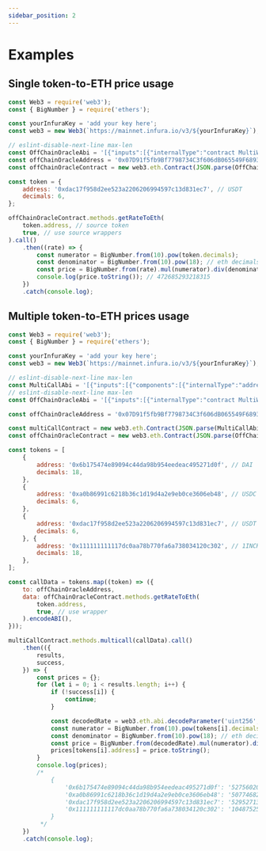 ```yaml
---
sidebar_position: 2
---
```


# Examples

## Single token-to-ETH price usage

```javascript
const Web3 = require('web3');
const { BigNumber } = require('ethers');

const yourInfuraKey = 'add your key here';
const web3 = new Web3(`https://mainnet.infura.io/v3/${yourInfuraKey}`);

// eslint-disable-next-line max-len
const OffChainOracleAbi = '[{"inputs":[{"internalType":"contract MultiWrapper","name":"_multiWrapper","type":"address"},{"internalType":"contract IOracle[]","name":"existingOracles","type":"address[]"},{"internalType":"enum OffchainOracle.OracleType[]","name":"oracleTypes","type":"uint8[]"},{"internalType":"contract IERC20[]","name":"existingConnectors","type":"address[]"},{"internalType":"contract IERC20","name":"wBase","type":"address"}],"stateMutability":"nonpayable","type":"constructor"},{"anonymous":false,"inputs":[{"indexed":false,"internalType":"contract IERC20","name":"connector","type":"address"}],"name":"ConnectorAdded","type":"event"},{"anonymous":false,"inputs":[{"indexed":false,"internalType":"contract IERC20","name":"connector","type":"address"}],"name":"ConnectorRemoved","type":"event"},{"anonymous":false,"inputs":[{"indexed":false,"internalType":"contract MultiWrapper","name":"multiWrapper","type":"address"}],"name":"MultiWrapperUpdated","type":"event"},{"anonymous":false,"inputs":[{"indexed":false,"internalType":"contract IOracle","name":"oracle","type":"address"},{"indexed":false,"internalType":"enum OffchainOracle.OracleType","name":"oracleType","type":"uint8"}],"name":"OracleAdded","type":"event"},{"anonymous":false,"inputs":[{"indexed":false,"internalType":"contract IOracle","name":"oracle","type":"address"},{"indexed":false,"internalType":"enum OffchainOracle.OracleType","name":"oracleType","type":"uint8"}],"name":"OracleRemoved","type":"event"},{"anonymous":false,"inputs":[{"indexed":true,"internalType":"address","name":"previousOwner","type":"address"},{"indexed":true,"internalType":"address","name":"newOwner","type":"address"}],"name":"OwnershipTransferred","type":"event"},{"inputs":[{"internalType":"contract IERC20","name":"connector","type":"address"}],"name":"addConnector","outputs":[],"stateMutability":"nonpayable","type":"function"},{"inputs":[{"internalType":"contract IOracle","name":"oracle","type":"address"},{"internalType":"enum OffchainOracle.OracleType","name":"oracleKind","type":"uint8"}],"name":"addOracle","outputs":[],"stateMutability":"nonpayable","type":"function"},{"inputs":[],"name":"connectors","outputs":[{"internalType":"contract IERC20[]","name":"allConnectors","type":"address[]"}],"stateMutability":"view","type":"function"},{"inputs":[{"internalType":"contract IERC20","name":"srcToken","type":"address"},{"internalType":"contract IERC20","name":"dstToken","type":"address"},{"internalType":"bool","name":"useWrappers","type":"bool"}],"name":"getRate","outputs":[{"internalType":"uint256","name":"weightedRate","type":"uint256"}],"stateMutability":"view","type":"function"},{"inputs":[{"internalType":"contract IERC20","name":"srcToken","type":"address"},{"internalType":"bool","name":"useSrcWrappers","type":"bool"}],"name":"getRateToEth","outputs":[{"internalType":"uint256","name":"weightedRate","type":"uint256"}],"stateMutability":"view","type":"function"},{"inputs":[],"name":"multiWrapper","outputs":[{"internalType":"contract MultiWrapper","name":"","type":"address"}],"stateMutability":"view","type":"function"},{"inputs":[],"name":"oracles","outputs":[{"internalType":"contract IOracle[]","name":"allOracles","type":"address[]"},{"internalType":"enum OffchainOracle.OracleType[]","name":"oracleTypes","type":"uint8[]"}],"stateMutability":"view","type":"function"},{"inputs":[],"name":"owner","outputs":[{"internalType":"address","name":"","type":"address"}],"stateMutability":"view","type":"function"},{"inputs":[{"internalType":"contract IERC20","name":"connector","type":"address"}],"name":"removeConnector","outputs":[],"stateMutability":"nonpayable","type":"function"},{"inputs":[{"internalType":"contract IOracle","name":"oracle","type":"address"},{"internalType":"enum OffchainOracle.OracleType","name":"oracleKind","type":"uint8"}],"name":"removeOracle","outputs":[],"stateMutability":"nonpayable","type":"function"},{"inputs":[],"name":"renounceOwnership","outputs":[],"stateMutability":"nonpayable","type":"function"},{"inputs":[{"internalType":"contract MultiWrapper","name":"_multiWrapper","type":"address"}],"name":"setMultiWrapper","outputs":[],"stateMutability":"nonpayable","type":"function"},{"inputs":[{"internalType":"address","name":"newOwner","type":"address"}],"name":"transferOwnership","outputs":[],"stateMutability":"nonpayable","type":"function"}]';
const offChainOracleAddress = '0x07D91f5fb9Bf7798734C3f606dB065549F6893bb';
const offChainOracleContract = new web3.eth.Contract(JSON.parse(OffChainOracleAbi), offChainOracleAddress);

const token = {
    address: '0xdac17f958d2ee523a2206206994597c13d831ec7', // USDT
    decimals: 6,
};

offChainOracleContract.methods.getRateToEth(
    token.address, // source token
    true, // use source wrappers
).call()
    .then((rate) => {
        const numerator = BigNumber.from(10).pow(token.decimals);
        const denominator = BigNumber.from(10).pow(18); // eth decimals
        const price = BigNumber.from(rate).mul(numerator).div(denominator);
        console.log(price.toString()); // 472685293218315
    })
    .catch(console.log);
```

## Multiple token-to-ETH prices usage

```javascript
const Web3 = require('web3');
const { BigNumber } = require('ethers');

const yourInfuraKey = 'add your key here';
const web3 = new Web3(`https://mainnet.infura.io/v3/${yourInfuraKey}`);

// eslint-disable-next-line max-len
const MultiCallAbi = '[{"inputs":[{"components":[{"internalType":"address","name":"to","type":"address"},{"internalType":"bytes","name":"data","type":"bytes"}],"internalType":"struct MultiCall.Call[]","name":"calls","type":"tuple[]"}],"name":"multicall","outputs":[{"internalType":"bytes[]","name":"results","type":"bytes[]"},{"internalType":"bool[]","name":"success","type":"bool[]"}],"stateMutability":"view","type":"function"}]';
// eslint-disable-next-line max-len
const OffChainOracleAbi = '[{"inputs":[{"internalType":"contract MultiWrapper","name":"_multiWrapper","type":"address"},{"internalType":"contract IOracle[]","name":"existingOracles","type":"address[]"},{"internalType":"enum OffchainOracle.OracleType[]","name":"oracleTypes","type":"uint8[]"},{"internalType":"contract IERC20[]","name":"existingConnectors","type":"address[]"},{"internalType":"contract IERC20","name":"wBase","type":"address"}],"stateMutability":"nonpayable","type":"constructor"},{"anonymous":false,"inputs":[{"indexed":false,"internalType":"contract IERC20","name":"connector","type":"address"}],"name":"ConnectorAdded","type":"event"},{"anonymous":false,"inputs":[{"indexed":false,"internalType":"contract IERC20","name":"connector","type":"address"}],"name":"ConnectorRemoved","type":"event"},{"anonymous":false,"inputs":[{"indexed":false,"internalType":"contract MultiWrapper","name":"multiWrapper","type":"address"}],"name":"MultiWrapperUpdated","type":"event"},{"anonymous":false,"inputs":[{"indexed":false,"internalType":"contract IOracle","name":"oracle","type":"address"},{"indexed":false,"internalType":"enum OffchainOracle.OracleType","name":"oracleType","type":"uint8"}],"name":"OracleAdded","type":"event"},{"anonymous":false,"inputs":[{"indexed":false,"internalType":"contract IOracle","name":"oracle","type":"address"},{"indexed":false,"internalType":"enum OffchainOracle.OracleType","name":"oracleType","type":"uint8"}],"name":"OracleRemoved","type":"event"},{"anonymous":false,"inputs":[{"indexed":true,"internalType":"address","name":"previousOwner","type":"address"},{"indexed":true,"internalType":"address","name":"newOwner","type":"address"}],"name":"OwnershipTransferred","type":"event"},{"inputs":[{"internalType":"contract IERC20","name":"connector","type":"address"}],"name":"addConnector","outputs":[],"stateMutability":"nonpayable","type":"function"},{"inputs":[{"internalType":"contract IOracle","name":"oracle","type":"address"},{"internalType":"enum OffchainOracle.OracleType","name":"oracleKind","type":"uint8"}],"name":"addOracle","outputs":[],"stateMutability":"nonpayable","type":"function"},{"inputs":[],"name":"connectors","outputs":[{"internalType":"contract IERC20[]","name":"allConnectors","type":"address[]"}],"stateMutability":"view","type":"function"},{"inputs":[{"internalType":"contract IERC20","name":"srcToken","type":"address"},{"internalType":"contract IERC20","name":"dstToken","type":"address"},{"internalType":"bool","name":"useWrappers","type":"bool"}],"name":"getRate","outputs":[{"internalType":"uint256","name":"weightedRate","type":"uint256"}],"stateMutability":"view","type":"function"},{"inputs":[{"internalType":"contract IERC20","name":"srcToken","type":"address"},{"internalType":"bool","name":"useSrcWrappers","type":"bool"}],"name":"getRateToEth","outputs":[{"internalType":"uint256","name":"weightedRate","type":"uint256"}],"stateMutability":"view","type":"function"},{"inputs":[],"name":"multiWrapper","outputs":[{"internalType":"contract MultiWrapper","name":"","type":"address"}],"stateMutability":"view","type":"function"},{"inputs":[],"name":"oracles","outputs":[{"internalType":"contract IOracle[]","name":"allOracles","type":"address[]"},{"internalType":"enum OffchainOracle.OracleType[]","name":"oracleTypes","type":"uint8[]"}],"stateMutability":"view","type":"function"},{"inputs":[],"name":"owner","outputs":[{"internalType":"address","name":"","type":"address"}],"stateMutability":"view","type":"function"},{"inputs":[{"internalType":"contract IERC20","name":"connector","type":"address"}],"name":"removeConnector","outputs":[],"stateMutability":"nonpayable","type":"function"},{"inputs":[{"internalType":"contract IOracle","name":"oracle","type":"address"},{"internalType":"enum OffchainOracle.OracleType","name":"oracleKind","type":"uint8"}],"name":"removeOracle","outputs":[],"stateMutability":"nonpayable","type":"function"},{"inputs":[],"name":"renounceOwnership","outputs":[],"stateMutability":"nonpayable","type":"function"},{"inputs":[{"internalType":"contract MultiWrapper","name":"_multiWrapper","type":"address"}],"name":"setMultiWrapper","outputs":[],"stateMutability":"nonpayable","type":"function"},{"inputs":[{"internalType":"address","name":"newOwner","type":"address"}],"name":"transferOwnership","outputs":[],"stateMutability":"nonpayable","type":"function"}]';

const offChainOracleAddress = '0x07D91f5fb9Bf7798734C3f606dB065549F6893bb';

const multiCallContract = new web3.eth.Contract(JSON.parse(MultiCallAbi), '0xda3c19c6fe954576707fa24695efb830d9cca1ca');
const offChainOracleContract = new web3.eth.Contract(JSON.parse(OffChainOracleAbi));

const tokens = [
    {
        address: '0x6b175474e89094c44da98b954eedeac495271d0f', // DAI
        decimals: 18,
    },
    {
        address: '0xa0b86991c6218b36c1d19d4a2e9eb0ce3606eb48', // USDC
        decimals: 6,
    },
    {
        address: '0xdac17f958d2ee523a2206206994597c13d831ec7', // USDT
        decimals: 6,
    }, {
        address: '0x111111111117dc0aa78b770fa6a738034120c302', // 1INCH
        decimals: 18,
    },
];

const callData = tokens.map((token) => ({
    to: offChainOracleAddress,
    data: offChainOracleContract.methods.getRateToEth(
        token.address,
        true, // use wrapper
    ).encodeABI(),
}));

multiCallContract.methods.multicall(callData).call()
    .then(({
        results,
        success,
    }) => {
        const prices = {};
        for (let i = 0; i < results.length; i++) {
            if (!success[i]) {
                continue;
            }

            const decodedRate = web3.eth.abi.decodeParameter('uint256', results[i]).toString();
            const numerator = BigNumber.from(10).pow(tokens[i].decimals);
            const denominator = BigNumber.from(10).pow(18); // eth decimals
            const price = BigNumber.from(decodedRate).mul(numerator).div(denominator);
            prices[tokens[i].address] = price.toString();
        }
        console.log(prices);
        /*
            {
                '0x6b175474e89094c44da98b954eedeac495271d0f': '527560209915550',
                '0xa0b86991c6218b36c1d19d4a2e9eb0ce3606eb48': '507746821617073',
                '0xdac17f958d2ee523a2206206994597c13d831ec7': '529527134930000',
                '0x111111111117dc0aa78b770fa6a738034120c302': '1048752594621361'
            }
         */
    })
    .catch(console.log);
```
